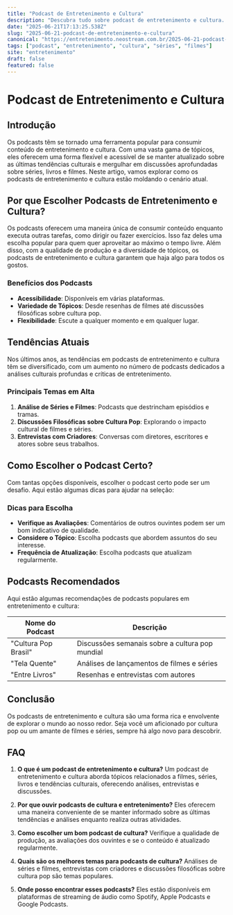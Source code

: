 ```yaml
---
title: "Podcast de Entretenimento e Cultura"
description: "Descubra tudo sobre podcast de entretenimento e cultura. Tendências, recomendações e mais!"
date: "2025-06-21T17:13:25.538Z"
slug: "2025-06-21-podcast-de-entretenimento-e-cultura"
canonical: "https://entretenimento.neostream.com.br/2025-06-21-podcast-de-entretenimento-e-cultura"
tags: ["podcast", "entretenimento", "cultura", "séries", "filmes"]
site: "entretenimento"
draft: false
featured: false
---
```


# Podcast de Entretenimento e Cultura

## Introdução

Os podcasts têm se tornado uma ferramenta popular para consumir conteúdo de entretenimento e cultura. Com uma vasta gama de tópicos, eles oferecem uma forma flexível e acessível de se manter atualizado sobre as últimas tendências culturais e mergulhar em discussões aprofundadas sobre séries, livros e filmes. Neste artigo, vamos explorar como os podcasts de entretenimento e cultura estão moldando o cenário atual.

## Por que Escolher Podcasts de Entretenimento e Cultura?

Os podcasts oferecem uma maneira única de consumir conteúdo enquanto executa outras tarefas, como dirigir ou fazer exercícios. Isso faz deles uma escolha popular para quem quer aproveitar ao máximo o tempo livre. Além disso, com a qualidade de produção e a diversidade de tópicos, os podcasts de entretenimento e cultura garantem que haja algo para todos os gostos.

### Benefícios dos Podcasts

- **Acessibilidade**: Disponíveis em várias plataformas.
- **Variedade de Tópicos**: Desde resenhas de filmes até discussões filosóficas sobre cultura pop.
- **Flexibilidade**: Escute a qualquer momento e em qualquer lugar.

## Tendências Atuais

Nos últimos anos, as tendências em podcasts de entretenimento e cultura têm se diversificado, com um aumento no número de podcasts dedicados a análises culturais profundas e críticas de entretenimento.

### Principais Temas em Alta

1. **Análise de Séries e Filmes**: Podcasts que destrincham episódios e tramas.
2. **Discussões Filosóficas sobre Cultura Pop**: Explorando o impacto cultural de filmes e séries.
3. **Entrevistas com Criadores**: Conversas com diretores, escritores e atores sobre seus trabalhos.

## Como Escolher o Podcast Certo?

Com tantas opções disponíveis, escolher o podcast certo pode ser um desafio. Aqui estão algumas dicas para ajudar na seleção:

### Dicas para Escolha

- **Verifique as Avaliações**: Comentários de outros ouvintes podem ser um bom indicativo de qualidade.
- **Considere o Tópico**: Escolha podcasts que abordem assuntos do seu interesse.
- **Frequência de Atualização**: Escolha podcasts que atualizam regularmente.

## Podcasts Recomendados

Aqui estão algumas recomendações de podcasts populares em entretenimento e cultura:

| Nome do Podcast       | Descrição                                      |
|-----------------------|------------------------------------------------|
| "Cultura Pop Brasil"  | Discussões semanais sobre a cultura pop mundial|
| "Tela Quente"         | Análises de lançamentos de filmes e séries     |
| "Entre Livros"        | Resenhas e entrevistas com autores             |

## Conclusão

Os podcasts de entretenimento e cultura são uma forma rica e envolvente de explorar o mundo ao nosso redor. Seja você um aficionado por cultura pop ou um amante de filmes e séries, sempre há algo novo para descobrir.

## FAQ

1. **O que é um podcast de entretenimento e cultura?**
   Um podcast de entretenimento e cultura aborda tópicos relacionados a filmes, séries, livros e tendências culturais, oferecendo análises, entrevistas e discussões.

2. **Por que ouvir podcasts de cultura e entretenimento?**
   Eles oferecem uma maneira conveniente de se manter informado sobre as últimas tendências e análises enquanto realiza outras atividades.

3. **Como escolher um bom podcast de cultura?**
   Verifique a qualidade de produção, as avaliações dos ouvintes e se o conteúdo é atualizado regularmente.

4. **Quais são os melhores temas para podcasts de cultura?**
   Análises de séries e filmes, entrevistas com criadores e discussões filosóficas sobre cultura pop são temas populares.

5. **Onde posso encontrar esses podcasts?**
   Eles estão disponíveis em plataformas de streaming de áudio como Spotify, Apple Podcasts e Google Podcasts.